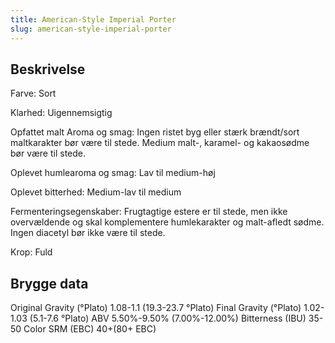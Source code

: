 ```yaml
---
title: American-Style Imperial Porter
slug: american-style-imperial-porter
---
```


## Beskrivelse
Farve: Sort

Klarhed: Uigennemsigtig

Opfattet malt Aroma og smag: Ingen ristet byg eller stærk brændt/sort maltkarakter bør være til stede. Medium malt-, karamel- og kakaosødme bør være til stede.

Oplevet humlearoma og smag: Lav til medium-høj

Oplevet bitterhed: Medium-lav til medium

Fermenteringsegenskaber: Frugtagtige estere er til stede, men ikke overvældende og skal komplementere humlekarakter og malt-afledt sødme. Ingen diacetyl bør ikke være til stede.

Krop: Fuld



## Brygge data
Original Gravity (°Plato) 1.08-1.1 (19.3-23.7 °Plato)
Final Gravity  (°Plato) 1.02-1.03 (5.1-7.6 °Plato)
ABV 5.50%-9.50% (7.00%-12.00%)
Bitterness (IBU) 35-50
Color SRM (EBC) 40&#43;(80&#43; EBC)					

